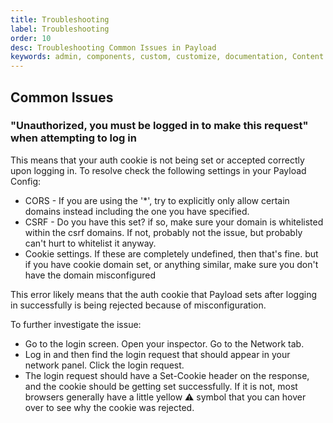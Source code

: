 ```yaml
---
title: Troubleshooting
label: Troubleshooting
order: 10
desc: Troubleshooting Common Issues in Payload
keywords: admin, components, custom, customize, documentation, Content Management System, cms, headless, javascript, node, react, nextjs, troubleshooting
---
```


## Common Issues

### "Unauthorized, you must be logged in to make this request" when attempting to log in

This means that your auth cookie is not being set or accepted correctly upon logging in. To resolve check the following settings in your Payload Config:

- CORS - If you are using the '*', try to explicitly only allow certain domains instead including the one you have specified.
- CSRF - Do you have this set? if so, make sure your domain is whitelisted within the csrf domains. If not, probably not the issue, but probably can't hurt to whitelist it anyway.
- Cookie settings. If these are completely undefined, then that's fine. but if you have cookie domain set, or anything similar, make sure you don't have the domain misconfigured

This error likely means that the auth cookie that Payload sets after logging in successfully is being rejected because of misconfiguration.

To further investigate the issue:

- Go to the login screen. Open your inspector. Go to the Network tab.
- Log in and then find the login request that should appear in your network panel. Click the login request.
- The login request should have a Set-Cookie header on the response, and the cookie should be getting set successfully. If it is not, most browsers generally have a little yellow ⚠️ symbol that you can hover over to see why the cookie was rejected.
